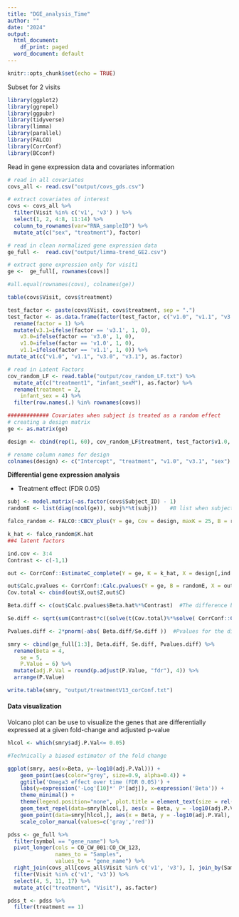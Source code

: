 ```yaml
---
title: "DGE_analysis_Time"
author: ""
date: "2024"
output:
  html_document:
    df_print: paged
  word_document: default
---
```


```r
knitr::opts_chunk$set(echo = TRUE)
```

Subset for 2 visits

```r
library(ggplot2)
library(ggrepel)
library(ggpubr)
library(tidyverse)
library(limma)
library(parallel)
library(FALCO)
library(CorrConf)
library(BCconf)
```

Read in gene expression data and covariates information

```r
# read in all covariates
covs_all <- read.csv("output/covs_gds.csv")

# extract covariates of interest
covs <- covs_all %>% 
  filter(Visit %in% c('v1', 'v3') ) %>% 
  select(1, 2, 4:8, 11:14) %>% 
  column_to_rownames(var="RNA_sampleID") %>% 
  mutate_at(c("sex", "treatment"), factor)

# read in clean normalized gene expression data
ge_full <-  read.csv("output/limma-trend_GE2.csv")

# extract gene expression only for visit1
ge <-  ge_full[, rownames(covs)] 

#all.equal(rownames(covs), colnames(ge))

table(covs$Visit, covs$treatment)

test_factor <- paste(covs$Visit, covs$treatment, sep = ".")
test_factor <- as.data.frame(factor(test_factor, c("v1.0", "v1.1", "v3.0", "v3.1"))) %>% 
  rename(factor = 1) %>% 
  mutate(v3.1=ifelse(factor == 'v3.1', 1, 0),
    v3.0=ifelse(factor == 'v3.0', 1, 0),
    v1.0=ifelse(factor == 'v1.0', 1, 0),
    v1.1=ifelse(factor == 'v1.1', 1, 0)) %>% 
mutate_at(c("v1.0", "v1.1", "v3.0", "v3.1"), as.factor)  

# read in Latent Factors
cov_random_LF <- read.table("output/cov_random_LF.txt") %>% 
  mutate_at(c("treatment1", "infant_sexM"), as.factor) %>% 
  rename(treatment = 2,
    infant_sex = 4) %>% 
  filter(row.names(.) %in% rownames(covs))
```

```r
############# Covariates when subject is treated as a random effect
# creating a design matrix
ge <- as.matrix(ge)

design <- cbind(rep(1, 60), cov_random_LF$treatment, test_factor$v1.0, test_factor$v3.1, cov_random_LF$sex)

# rename column names for design
colnames(design) <- c("Intercept", "treatment", "v1.0", "v3.1", "sex")
```

**Differential gene expression analysis**

- Treatment effect (FDR 0.05)

```r
subj <- model.matrix(~as.factor(covs$Subject_ID) - 1)
randomE <- list(diag(ncol(ge)), subj%*%t(subj))    #B list when subject included as a random effect

falco_random <- FALCO::CBCV_plus(Y = ge, Cov = design, maxK = 25, B = randomE, nFolds = 3, simpleDelta = T) 

k_hat <- falco_random$K.hat
##4 latent factors

ind.cov <- 3:4
Contrast <- c(-1,1)

out <- CorrConf::EstimateC_complete(Y = ge, K = k_hat, X = design[,ind.cov], Z = design[,-ind.cov], B = randomE, return.Bhat = T)

out$Calc.pvalues <- CorrConf::Calc.pvalues(Y = ge, B = randomE, X = out$X, Z = out$Z, C = out$C, tau = out$tau.Bhat)
Cov.total <- cbind(out$X,out$Z,out$C)

Beta.diff <- c(out$Calc.pvalues$Beta.hat%*%Contrast)  #The difference between the omalizumab and control temporal changes. Values >0 mean the omga3 DNAm changed more than the placebo DNAm.

Se.diff <- sqrt(sum(Contrast*c((solve(t(Cov.total)%*%solve( CorrConf::CreateV(randomE,out$Calc.pvalues$tau), Cov.total ))[1:2,1:2])%*%Contrast))) * sqrt(out$Calc.pvalues$Delta.hat)

Pvalues.diff <- 2*pnorm(-abs( Beta.diff/Se.diff ))  #Pvalues for the difference

smry <- cbind(ge_full[1:3], Beta.diff, Se.diff, Pvalues.diff) %>% 
  rename(Beta = 4,
    se = 5, 
    P.Value = 6) %>% 
  mutate(adj.P.Val = round(p.adjust(P.Value, "fdr"), 4)) %>% 
  arrange(P.Value) 

write.table(smry, "output/treatmentV13_corConf.txt")
```

#### Data visualization
Volcano plot can be use to visualize the genes that are differentially expressed at a given fold-change and adjusted p-value
```r
hlcol <- which(smry$adj.P.Val<= 0.05)

#Technically a biased estimator of the fold change

ggplot(smry, aes(x=Beta, y=-log10(adj.P.Val))) +
    geom_point(aes(color="grey", size=0.9, alpha=0.4)) +
    ggtitle('Omega3 effect over time (FDR 0.05)') +
    labs(y=expression('-Log'[10]*' P'[adj]), x=expression('Beta')) +
    theme_minimal() +
    theme(legend.position="none", plot.title = element_text(size = rel(1.5), hjust = 0.5))+
    geom_text_repel(data=smry[hlcol,], aes(x = Beta, y = -log10(adj.P.Val), label=symbol), size = 2)+
    geom_point(data=smry[hlcol,], aes(x = Beta, y = -log10(adj.P.Val), color="red", size=0.9, alpha=0.4))+
    scale_color_manual(values=c('gray','red'))
```

```r
pdss <- ge_full %>% 
  filter(symbol == "gene_name") %>% 
  pivot_longer(cols = CO_CW_001:CO_CW_123,
               names_to = "Samples",
               values_to = "gene_name") %>% 
  right_join(covs_all[covs_all$Visit %in% c('v1', 'v3'), ], join_by(Samples == RNA_sampleID)) %>% 
  filter(Visit %in% c('v1', 'v3')) %>% 
  select(4, 5, 11, 17) %>% 
  mutate_at(c("treatment", "Visit"), as.factor)

pdss_t <- pdss %>% 
  filter(treatment == 1)
```